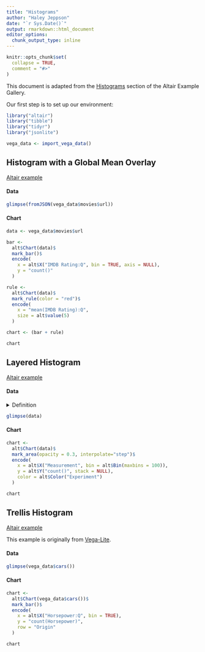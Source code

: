 ```yaml
---
title: "Histograms"
author: "Haley Jeppson"
date: "`r Sys.Date()`"
output: rmarkdown::html_document
editor_options: 
  chunk_output_type: inline
---
```


```r
knitr::opts_chunk$set(
  collapse = TRUE,
  comment = "#>"
)
```


This document is adapted from the [Histograms](https://altair-viz.github.io/gallery/index.html#histograms) section of the Altair Example Gallery.

Our first step is to set up our environment:

```r
library("altair")
library("tibble")
library("tidyr")
library("jsonlite")

vega_data <- import_vega_data()
```

## Histogram with a Global Mean Overlay

[Altair example](https://altair-viz.github.io/gallery/histogram_with_a_global_mean_overlay.html)

#### Data

```r
glimpse(fromJSON(vega_data$movies$url))
```

#### Chart

```r
data <- vega_data$movies$url

bar <- 
  alt$Chart(data)$
  mark_bar()$
  encode(
    x = alt$X("IMDB Rating:Q", bin = TRUE, axis = NULL),
    y = "count()"
  )

rule <- 
  alt$Chart(data)$
  mark_rule(color = "red")$
  encode(
    x = "mean(IMDB Rating):Q",
    size = alt$value(5)
  )

chart <- (bar + rule)

chart
```

## Layered Histogram

[Altair example](https://altair-viz.github.io/gallery/layered_histogram.html)

#### Data

<details>
<summary>Definition</summary>
```r
data <- 
  tibble(
    Trial_A = rnorm(1000, 0, 0.8),
    Trial_B = rnorm(1000, -2, 1),
    Trial_C = rnorm(1000, 3, 2)
  ) %>%
  gather(Experiment, Measurement)
```
</details>

```r
glimpse(data)
```

#### Chart

```r
chart <- 
  alt$Chart(data)$
  mark_area(opacity = 0.3, interpolate="step")$
  encode(
    x = alt$X("Measurement", bin = alt$Bin(maxbins = 100)),
    y = alt$Y("count()", stack = NULL),
    color = alt$Color("Experiment")
  )

chart
```

## Trellis Histogram

[Altair example](https://altair-viz.github.io/gallery/trellis_histogram.html)

This example is originally from [Vega-Lite](https://vega.github.io/vega-lite/examples/trellis_bar_histogram.html). 

#### Data

```r
glimpse(vega_data$cars())
```

#### Chart

```r
chart <- 
  alt$Chart(vega_data$cars())$
  mark_bar()$
  encode(
    x = alt$X("Horsepower:Q", bin = TRUE),
    y = "count(Horsepower)",
    row = "Origin"
  )

chart
```

